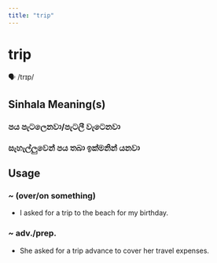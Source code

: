```yaml
---
title: "trip"
---
```


# trip

🗣️ /trɪp/

## Sinhala Meaning(s)

### පය පැටලෙනවා/පැටලී වැටෙනවා
### සැහැල්ලුවෙන් පය තබා ඉක්මනින් යනවා

## Usage

### ~ (over/on something)

- I asked for a trip to the beach for my birthday.


### ~ adv./prep.

- She asked for a trip advance to cover her travel expenses. 

